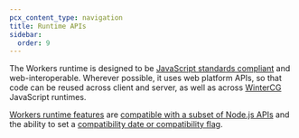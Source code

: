 ```yaml
---
pcx_content_type: navigation
title: Runtime APIs
sidebar:
  order: 9
---
```



The Workers runtime is designed to be [JavaScript standards compliant](https://ecma-international.org/publications-and-standards/standards/ecma-262/) and web-interoperable. Wherever possible, it uses web platform APIs, so that code can be reused across client and server, as well as across [WinterCG](https://wintercg.org/) JavaScript runtimes.

[Workers runtime features](/workers/runtime-apis/) are [compatible with a subset of Node.js APIs](/workers/runtime-apis/nodejs) and the ability to set a [compatibility date or compatibility flag](/workers/configuration/compatibility-dates/).

<DirectoryListing />
